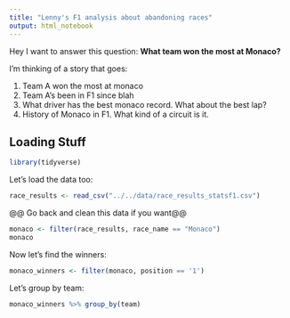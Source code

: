 ```yaml
---
title: "Lenny's F1 analysis about abandoning races"
output: html_notebook
---
```


Hey I want to answer this question: **What team won the most at Monaco?**

I'm thinking of a story that goes:

1. Team A won the most at monaco
1. Team A's been in F1 since blah
1. What driver has the best monaco record. What about the best lap?
1. History of Monaco in F1. What kind of a circuit is it.

## Loading Stuff

```r
library(tidyverse)
```

Let's load the data too:

```r
race_results <- read_csv("../../data/race_results_statsf1.csv")
```
@@ Go back and clean this data if you want@@

```r
monaco <- filter(race_results, race_name == "Monaco")
monaco
```

Now let's find the winners:

```r
monaco_winners <- filter(monaco, position == '1')
```

Let's group by team:

```r
monaco_winners %>% group_by(team)
```

